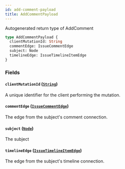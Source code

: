 ```yaml
---
id: add-comment-payload
title: AddCommentPayload
---
```


Autogenerated return type of AddComment

```graphql
type AddCommentPayload {
  clientMutationId: String
  commentEdge: IssueCommentEdge
  subject: Node
  timelineEdge: IssueTimelineItemEdge
}
```

### Fields

#### `clientMutationId` ([`String`](/docs/api/scalars/string))

A unique identifier for the client performing the mutation.

#### `commentEdge` ([`IssueCommentEdge`](/docs/api/objects/issue-comment-edge))

The edge from the subject's comment connection.

#### `subject` ([`Node`](/docs/api/interfaces/node))

The subject

#### `timelineEdge` ([`IssueTimelineItemEdge`](/docs/api/objects/issue-timeline-item-edge))

The edge from the subject's timeline connection.
